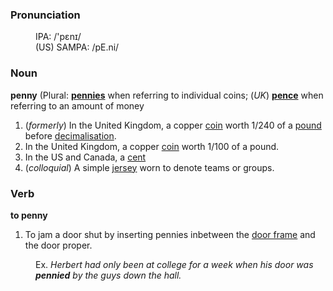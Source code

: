 === Pronunciation ===
:IPA: /'pɛnɪ/
:(US) SAMPA: /pE.ni/

===Noun===
'''penny''' (Plural: '''[[pennies]]''' when referring to individual coins; (''UK'') '''[[pence]]''' when referring to an amount of money

#(''formerly'') In the United Kingdom, a copper [[coin]] worth 1/240 of a [[pound]] before [[decimalisation]].
#In the United Kingdom, a copper [[coin]] worth 1/100 of a pound.
#In the US and Canada, a [[cent]]
#(''colloquial'') A simple [[jersey]] worn to denote teams or groups.

===Verb===
'''to penny'''

# To jam a door shut by inserting pennies inbetween the [[door frame]] and the door proper.

:Ex.  ''Herbert had only been at college for a week when his door was '''pennied''' by the guys down the hall.''
